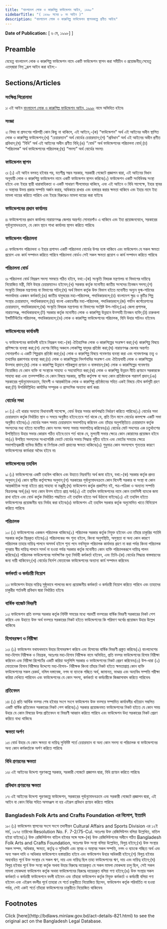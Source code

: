 ```yaml
---
title: "বাংলাদেশ লোক ও কারুশিল্প ফাউন্ডেশন আইন, ১৯৯৮"
sidebarTitle: "( ১৯৯৮ সনের ৮ নং আইন )"
description: "বাংলাদেশ লোক ও কারুশিল্প ফাউন্ডেশন স্থাপনকল্পে প্রণীত আইন৷"
---
```


**Date of Publication:** [ ৬ মে, ১৯৯৮] ]

## Preamble

যেহেতু বাংলাদেশ লোক ও কারুশিল্প ফাউন্ডেশন নামে একটি ফাউন্ডেশন স্থাপন করা সমীচীন ও প্রয়োজনীয়;সেহেতু এতদ্‌দ্বারা নিম্্নরূপ আইন করা হইল:-

## Sections/Articles

### সংক্ষিপ্ত শিরোনামা

১৷ এই আইন [বাংলাদেশ লোক ও কারুশিল্প ফাউন্ডেশন আইন, ১৯৯৮](/laws/act-821 "বাংলাদেশ লোক ও কারুশিল্প ফাউন্ডেশন আইন, ১৯৯৮") নামে অভিহিত হইবে৷

### সংজ্ঞা

২৷ বিষয় বা প্রসংগের পরিপন্থী কোন কিছু না থাকিলে, এই আইনে,-(ক) “ফাউন্ডেশন” অর্থ এই আইনের অধীন স্থাপিত লোক ও কারুশিল্প ফাউন্ডেশন;(খ) “চেয়ারম্যান” অর্থ বোর্ডের চেয়ারম্যান;(গ) “প্রবিধান” অর্থ এই আইনের অধীন প্রণীত প্রবিধান;(ঘ) “বিধি” অর্থ এই আইনের অধীন প্রণীত বিধি;(ঙ) “বোর্ড” অর্থ ফাউন্ডেশনের পরিচালনা বোর্ড;(চ) “পরিচালক” অর্থ ফাউন্ডেশনের পরিচালক;(ছ) “সদস্য” অর্থ বোর্ডের সদস্য৷

### ফাউন্ডেশন স্থাপন

৩৷ (১) এই আইন বলবত্ হইবার পর, যতশীঘ্র সম্ভব সরকার, সরকারী গেজেটে প্রজ্ঞাপন দ্বারা, এই আইনের বিধান অনুযায়ী লোক ও কারুশিল্প ফাউন্ডেশন নামে একটি ফাউন্ডেশন স্থাপন করিবে৷(২) ফাউন্ডেশন একটি সংবিধিবদ্ধ সংস্থা হইবে এবং ইহার স্থায়ী ধারাবাহিকতা ও একটি সাধারণ সীলমোহর থাকিবে, এবং এই আইনে ও বিধি সাপেক্ষে, ইহার স্থাবর ও অস্থাবর উভয় প্রকার সম্পত্তি অর্জন করার, অধিকারে রাখার এবং হস্তান্তর করার ক্ষমতা থাকিবে এবং ইহার নামে ইহা মামলা দায়ের করিতে পারিবে এবং ইহার বিরুদ্ধেও মামলা দায়ের করা যাইবে৷

### ফাউন্ডেশনের প্রধান কার্যালয়

৪৷ ফাউন্ডেশনের প্রধান কার্যালয় নারায়াণগঞ্জ জেলার অন্তর্গত সোনারগাঁও এ থাকিবে এবং ইহা প্রয়োজনবোধে, সরকারের পূর্বানুমোদনক্রমে, যে কোন স্থানে শাখা কার্যালয় স্থাপন করিতে পারিবে৷

### ফাউন্ডেশন পরিচালনা

৫৷ ফাউন্ডেশন পরিচালনা ও ইহার প্রশাসন একটি পরিচালনা বোর্ডের উপর ন্যস্ত থাকিবে এবং ফাউন্ডেশন যে সকল ক্ষমতা প্রয়োগ এবং কার্য সম্পাদন করিতে পারিবে পরিচালনা বোর্ডও সেই সকল ক্ষমতা প্রয়োগ ও কার্য সম্পাদন করিতে পারিবে৷

### পরিচালনা বোর্ড

৬৷ পরিচালনা বোর্ড নিম্নরূপ সদস্য সমন্বয়ে গঠিত হইবে, যথা:-(ক) সংস্কৃতি বিষয়ক মন্ত্রণালয় বা বিভাগের দায়িত্বে নিয়োজিত মন্ত্রী, যিনি উহার চেয়ারম্যানও হইবেন;(খ) সরকার কর্তৃক মনোনীত জাতীয় সংসদের তিনজন সদস্য;(গ) সংস্কৃতি বিষয়ক মন্ত্রণালয় বা বিভাগের সচিব;(ঘ) অর্থ বিভাগ কর্তৃক উক্ত বিভাগ হইতে মনোনীত অন্যুন যুগ্ম-সচিবের পদমর্যাদার একজন কর্মকর্তা;(ঙ) জাতীয় যাদুঘরের মহা-পরিচালক, পদাধিকারবলে;(চ) বাংলাদেশ ক্ষুদ্র ও কুটির শিল্প সংস্থার চেয়ারম্যান, পদাধিকারবলে;(ছ) বাংলা একাডেমীর মহা-পরিচালক, পদাধিকারবলে;(জ) পর্যটন কর্পোরেশনের চেয়ারম্যান, পদাধিকারবলে;(ঝ) সংস্কৃতি বিষয়ক মন্ত্রণালয় বা বিভাগের সংশ্লিষ্ট উপ-সচিব;(ঞ) জেলা প্রশাসক, নারায়ণগঞ্জ, পদাধিকারবলে;(ট) সরকার কর্তৃক মনোনীত লোক ও কারুশিল্প উন্নয়নে উত্সাহী তিনজন ব্যক্তি;(ঠ) চারুকলা ইন্সটিটিউটের পরিচালক, পদাধিকারবলে;(ড) লোক ও কারুশিল্প ফাউন্ডেশনের পরিচালক, যিনি উহার সচিবও হইবেন৷

### ফাউন্ডেশনের কার্যাবলী

৭৷ ফাউন্ডেশনের কার্যাবলী হইবে নিম্নরূপ যথা:-(ক) ঐতিহাসিক লোক ও কারুশিল্পের সংরক্ষণ করা;(খ) কারুশিল্প বিষয়ে প্রশিক্ষণের ব্যবস্থা করা;(গ) দেশের বিভিন্ন অঞ্চলে লোকশিল্প যাদুঘর প্রতিষ্ঠা করা;(ঘ) নারায়ণগঞ্জ জেলার অন্তর্গত সোনারগাঁও এ একটি শিল্পগ্রাম প্রতিষ্ঠা করা;(ঙ) লোক ও কারুশিল্প বিষয়ে গবেষণার ব্যবস্থা করা এবং গবেষণালব্ধ তত্ত্ব ও তথ্যাদির প্রকাশনার ব্যবস্থা করা;(চ) লোক ও কারুশিল্পের নিদর্শনাদির সংরক্ষণ এবং ঐতিহ্যবাহী লোক ও কারুশিল্পের উত্সাহ প্রদান;(ছ) লোক ও কারুশিল্প উন্নয়নে পরিকল্পনা প্রণয়ন ও বাস্তবায়ন;(জ) লোক ও কারুশিল্পের গবেষণায় নিয়োজিত যে কোন ব্যক্তি বা সংস্থাকে সাহায্য ও সহযোগিতা করা;(ঝ) লোক ও কারুশিল্প উন্নয়ন নীতি প্রণয়নে সরকারকে সাহায্য করা এবং তত্সম্পর্কিত যে কোন বিষয়ে সরকার, স্থানীয় কর্তৃপক্ষ বা অন্য কোন প্রতিষ্ঠানকে পরামর্শ প্রদান;(ঞ) সরকারের পূর্বানুমোদনক্রমে, বিদেশী ও আন্তর্জাতিক লোক ও কারুশিল্প প্রতিষ্ঠানের সহিত একই বিষয়ে যৌথ কর্মসূচী গ্রহণ করা;(ট) উপরিউল্লিখিত কার্যাদির সম্পূরক ও প্রাসংগিক অন্যান্য কার্য করা৷

### বোর্ডের সভা

৮৷ (১) এই ধারার অন্যান্য বিধানাবলী সাপেক্ষে, বোর্ড উহার সভার কার্যপদ্ধতি নির্ধারণ করিতে পারিবে৷(২) বোর্ডের সভা চেয়ারম্যান কর্তৃক নির্ধারিত স্থান ও সময়ে অনুষ্ঠিত হইবে:তবে শর্ত থাকে যে, প্রতি তিন মাসে বোর্ডের কমপক্ষে একটি সভা অনুষ্ঠিত হইবে৷(৩) বোর্ডের সকল সভায় চেয়ারম্যান সভাপতিত্ব করিবেন এবং তাঁহার অনুপস্থিতিতে চেয়ারম্যান কর্তৃক সদস্যদের মধ্য হইতে মনোনীত কোন সংসদ সদস্য সভায় সভাপতিত্ব করিবেন৷(৪) বোর্ডের মোট সদস্যের এক চতুর্থাংশের উপস্থিতিতে উহার সভার কোরাম গঠিত হইবে:তবে শর্ত থাকে যে, মুলতবী সভার ক্ষেত্রে কোন কোরামের প্রয়োজন হইবে না৷(৫) উপস্থিত সদস্যদের সংখ্যাগরিষ্ঠ ভোটে বোর্ডের সভায় সিদ্ধান্ত গৃহীত হইবে এবং ভোটের সমতার ক্ষেত্রে সভাপতিত্বকারী ব্যক্তির দ্বিতীয় বা নির্ণায়ক ভোট প্রদানের ক্ষমতা থাকিবে৷(৬) শুধুমাত্র কোন সদস্যপদে শূন্যতার কারণে ফাউন্ডেশনের কার্যধারা অবৈধ হইবে না৷

### ফাউন্ডেশনের তহবিল

৯৷ (১) ফাউন্ডেশনের একটি তহবিল থাকিবে এবং উহাতে নিম্নবর্ণিত অর্থ জমা হইবে, যথা:-(ক) সরকার কর্তৃক প্রদত্ত অনুদান;(খ) কোন স্থানীয় কর্তৃপক্ষের অনুদান;(গ) সরকারের পূর্বানুমোদনক্রমে কোন বিদেশী সরকার বা সংস্থা বা কোন আন্তর্জাতিক সংস্থা হইতে প্রাপ্ত সাহায্য বা মঞ্জুরী;(ঘ) ফাউন্ডেশন কর্তৃক প্রকাশিত বই, পত্র-পত্রিকা ও অন্যান্য সম্পত্তি বিক্রয়লব্ধ অর্থ;(ঙ) অন্য কোন উত্স হইতে প্রাপ্ত অর্থ৷(২) এই তহবিল ফাউন্ডেশনের নামে কোন তফসিলী ব্যাংকে জমা রাখা হইবে এবং বোর্ড কর্তৃক নির্ধারিত পদ্ধতিতে এই তহবিল হইতে অর্থ উঠানো যাইবে৷(৩) এই তহবিল হইতে ফাউন্ডেশনের প্রয়োজনীয় ব্যয় নির্বাহ করা হইবে৷(৪) ফাউন্ডেশন এই তহবিল সরকার কর্তৃক অনুমোদিত খাতে বিনিয়োগ করিতে পারিবে৷

### পরিচালক

১০৷ (১) ফাউন্ডেশনের একজন পরিচালক থাকিবে৷(২) পরিচালক সরকার কর্তৃক নিযুক্ত হইবেন এবং তাঁহার চাকুরির শর্তাদি সরকার কর্তৃক স্থিরকৃত হইবে৷(৩) পরিচালকের পদ শূন্য হইলে, কিংবা অনুপস্থিতি, অসুস্থতা বা অন্য কোন কারণে পরিচালক তাহার দায়িত্ব পালনে অসমর্থ হইলে শূন্য পদে নবনিযুক্ত পরিচালক কার্যভার গ্রহণ না করা পর্যন্ত কিংবা পরিচালক পুনরায় স্বীয় দায়িত্ব পালনে সমর্থ না হওয়া পর্যন্ত সরকার কর্তৃক মনোনীত কোন ব্যক্তি পরিচালকরূপে দায়িত্ব পালন করিবে৷(৪) পরিচালক ফাউন্ডেশনের সার্বক্ষণিক মূখ্য নির্বাহী কর্মকর্তা হইবেন, এবং তিনি-(ক) বোর্ডের সিদ্ধান্ত বাস্তবায়নের জন্য দায়ী থাকিবেন;(খ) বোর্ডের নির্দেশ মোতাবেক ফাউন্ডেশনের অন্যান্য কার্য সম্পাদন করিবেন৷

### কর্মকর্তা ও কর্মচারী নিয়োগ

১১৷ ফাউন্ডেশন উহার দায়িত্ব সুষ্ঠুভাবে পালনের জন্য প্রয়োজনীয় কর্মকর্তা ও কর্মচারী নিয়োগ করিতে পারিবে এবং তাহাদের চাকুরীর শর্তাবলী প্রবিধান দ্বারা নির্ধারিত হইবে৷

### বার্ষিক বাজেট বিবরণী

১২৷ ফাউন্ডেশন প্রতি বত্সর সরকার কর্তৃক নির্দিষ্ট সময়ের মধ্যে পরবর্তী বত্সরের বার্ষিক বিবরণী সরকারের নিকট পেশ করিবে এবং উহাতে উক্ত অর্থ বত্সরে সরকারের নিকট হইতে ফাউন্ডেশনের কি পরিমাণ অর্থের প্রয়োজন উহার উল্লেখ থাকিবে৷

### হিসাবরক্ষণ ও নিরীক্ষা

১৩৷ (১) ফাউন্ডেশন যথাযথভাবে উহার হিসাবরক্ষণ করিবে এবং হিসাবের বার্ষিক বিবরণী প্রস্তুত করিবে৷(২) বাংলাদেশের মহা-হিসাব নিরীক্ষক ও নিয়ন্ত্রক, অতঃপর মহা-হিসাব নিরীক্ষক নামে অভিহিত, প্রতি বত্সর ফাউন্ডেশনের হিসাব নিরীক্ষা করিবেন এবং নিরীক্ষা রিপোর্টের একটি করিয়া অনুলিপি সরকার ও ফাউন্ডেশনের নিকট প্রেরণ করিবেন৷(৩) উপ-ধারা (২) মোতাবেক হিসাব নিরীক্ষার উদ্দেশ্যে মহা-হিসাব- নিরীক্ষক কিংবা তাঁহার নিকট হইতে ক্ষমতাপ্রাপ্ত কোন ব্যক্তি ফাউন্ডেশনের সকল রেকর্ড, দলিল দস্তাবেজ, নগদ বা ব্যাংকে গচ্ছিত অর্থ, জামানত, ভাণ্ডার এবং অন্যবিধ সম্পত্তি পরীক্ষা করিয়া দেখিতে পারিবেন এবং ফাউন্ডেশনের যে কোন সদস্য, কর্মকর্তা বা কর্মচারীকে জিজ্ঞাসাবাদ করিতে পারিবেন৷

### প্রতিবেদন

১৪৷ (১) প্রতি আর্থিক বত্সর শেষ হইবার সংগে সংগে ফাউন্ডেশন উক্ত বত্সরে সম্পাদিত কার্যাবলীর খতিয়ান সম্বলিত একটি বার্ষিক প্রতিবেদন সরকারের নিকট পেশ করিবে৷(২) সরকার প্রয়োজনমত ফাউন্ডেশনের নিকট হইতে যে কোন সময় উহার যে কোন বিষয়ের উপর প্রতিবেদন বা বিবরণী আহ্বান করিতে পারিবে এবং ফাউন্ডেশন উহা সরকারের নিকট প্রেরণ করিতে বাধ্য থাকিবে৷

### ক্ষমতা অর্পণ

১৫৷ বোর্ড উহার যে কোন ক্ষমতা বা দায়িত্ব সুনির্দিষ্ট শর্তে চেয়ারম্যান বা অন্য কোন সদস্য বা পরিচালক বা ফাউন্ডেশনের অন্য কোন কর্মকর্তাকে অর্পণ করিতে পারিবে৷

### বিধি প্রণয়নের ক্ষমতা

১৬৷ এই আইনের উদ্দেশ্য পূরণকল্পে সরকার, সরকারী গেজেটে প্রজ্ঞাপন দ্বারা, বিধি প্রণয়ন করিতে পারিবে৷

### প্রবিধান প্রণয়নের ক্ষমতা

১৭৷ এই আইনের উদ্দেশ্য পূরণকল্পে ফাউন্ডেশন, সরকারের পূর্বানুমোদনক্রমে এবং সরকারী গেজেটে প্রজ্ঞাপন দ্বারা, এই আইন বা কোন বিধির সহিত অসমঞ্জস না হয় এইরূপ প্রবিধান প্রণয়ন করিতে পারিবে৷

### Bangladesh Folk Arts and Crafts Foundation এর বিলোপ, ইত্যাদি

১৮৷ (১) ফাউন্ডেশন স্থাপনের সংগে সংগে তদানীন্তন Cultural Affairs and Sports Division এর ১২ই মার্চ, ১৯৭৫ তারিখের Resolution No. F. 7-2/75-Cul. অতঃপর উক্ত রেজিলিউশন বলিয়া উল্লেখিত, বাতিল হইয়া যাইবে৷(২) উক্ত রেজিলিউশন বাতিল হইবার সঙ্গে সঙ্গে-(ক) উক্ত রেজিলিউশনের অধীনে গঠিত Bangladesh Folk Arts and Crafts Foundation, অতঃপর উক্ত সংস্থা বলিয়া উল্লেখিত, বিলুপ্ত হইবে;(খ) উক্ত সংস্থার সকল সম্পদ, অধিকার, ক্ষমতা, কর্তৃত্ব ও সুবিধাদি এবং স্থাবর ও অস্থাবর সকল সম্পত্তি, নগদ ও ব্যাংকে গচ্ছিত অর্থ এবং অন্য সকল দাবি ও অধিকার ফাউন্ডেশনে হস্তান্তরিত হইবে এবং ফাউন্ডেশন উহার অধিকারী হইবে;(গ) বিলুপ্ত হইবার অব্যবহিত পূর্বে উক্ত সংস্থার যে সকল ঋণ, দায় এবং দায়িত্ব ছিল তাহা ফাউন্ডেশনের ঋণ, দায় এবং দায়িত্ব হইবে;(ঘ) বিলুপ্ত হইবার পূর্বে উক্ত সংস্থা কর্তৃক অথবা উহার বিরুদ্ধে দায়েরকৃত যে সকল মামলা মোকদ্দমা চালু ছিল, সেই সকল মামলা মোকদ্দমা ফাউন্ডেশন কর্তৃক অথবা ফাউন্ডেশনের বিরুদ্ধে দায়েরকৃত বলিয়া গণ্য হইবে;(ঙ) উক্ত সংস্থার সকল কর্মকর্তা ও কর্মচারী ফাউন্ডেশনে বদলী হইবেন এবং তাঁহারা ফাউন্ডেশন কর্তৃক নিযুক্ত কর্মকর্তা ও কর্মচারী বলিয়া গণ্য হইবেন এবং এইরূপ বদলীর পূর্বে তাহারা যে শর্তে চাকুরীতে নিয়োজিত ছিলেন, ফাউন্ডেশন কর্তৃক পরিবর্তিত না হওয়া পর্যন্ত, সেই একই শর্তে তাঁহারা ফাউন্ডেশনের চাকুরীতে নিয়োজিত থাকিবেন৷

## Footnotes

<Note>
  Click [here](http://bdlaws.minlaw.gov.bd/act-details-821.html) to see the original act on the Bangladesh Legal Database.
</Note>
